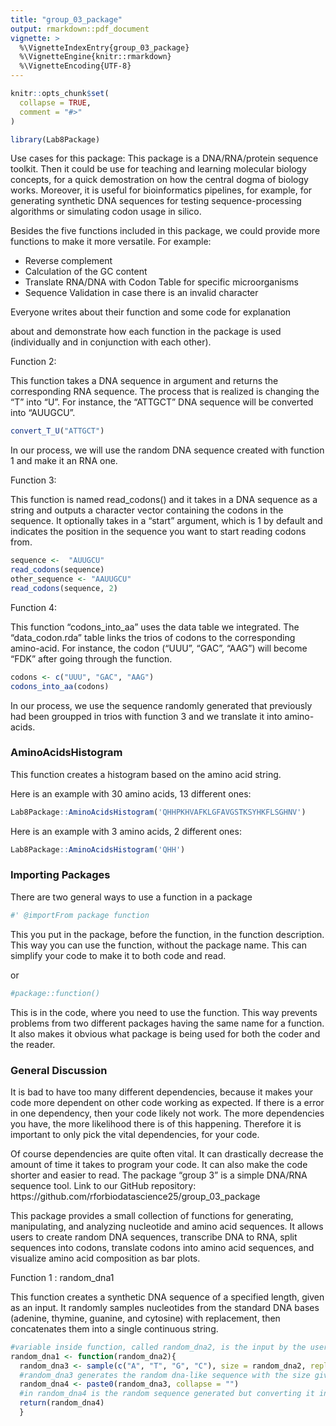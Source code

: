 ```yaml
---
title: "group_03_package"
output: rmarkdown::pdf_document
vignette: >
  %\VignetteIndexEntry{group_03_package}
  %\VignetteEngine{knitr::rmarkdown}
  %\VignetteEncoding{UTF-8}
---
```

```r
knitr::opts_chunk$set(
  collapse = TRUE,
  comment = "#>"
)
```

```r
library(Lab8Package)
```

Use cases for this package: 
This package is a DNA/RNA/protein sequence toolkit. Then it could be use for teaching and learning molecular biology concepts, for a quick demostration on how the central dogma of biology works. Moreover, it is useful for bioinformatics pipelines, for example, for generating synthetic DNA sequences for testing sequence-processing algorithms or simulating codon usage in silico.

Besides the five functions included in this package, we could provide more functions to make it more versatile. For example: 

- Reverse complement
- Calculation of the GC content
- Translate RNA/DNA with Codon Table for specific microorganisms
- Sequence Validation in case there is an invalid character

Everyone writes about their function and some code for explanation 


about and demonstrate how each function in the package is used (individually and in conjunction with each other). 
 

Function 2:

This function takes a DNA sequence in argument and returns the corresponding RNA sequence. The process that is realized is changing the "T" into "U".
For instance, the "ATTGCT" DNA sequence will be converted into "AUUGCU".

```r
convert_T_U("ATTGCT")
```

In our process, we will use the random DNA sequence created with function 1 and make it an RNA one.

Function 3:

This function is named read_codons() and it takes in a DNA sequence as a string and outputs a character vector containing the codons in the sequence. It optionally takes in a "start" argument, which is 1 by default and indicates the position in the sequence you want to start reading codons from. 

````r
sequence <-  "AUUGCU"
read_codons(sequence)
other_sequence <- "AAUUGCU"
read_codons(sequence, 2)
````

Function 4:

This function "codons_into_aa" uses the data table we integrated. The "data_codon.rda" table links the trios of codons to the corresponding amino-acid.
For instance, the codon ("UUU", "GAC", "AAG") will become "FDK" after going through the function.

```r
codons <- c("UUU", "GAC", "AAG")
codons_into_aa(codons)
```
In our process, we use the sequence randomly generated that previously had been groupped in trios with function 3 and we translate it into amino-acids.


### AminoAcidsHistogram

This function creates a histogram based on the amino acid string.

Here is an example with 30 amino acids, 13 different ones:

```r
Lab8Package::AminoAcidsHistogram('QHHPKHVAFKLGFAVGSTKSYHKFLSGHNV')
```

Here is an example with 3 amino acids, 2 different ones:

```r
Lab8Package::AminoAcidsHistogram('QHH')
```

### Importing Packages

There are two general ways to use a function in a package

```r
#' @importFrom package function
```

This you put in the package, before the function, in the function description. This way you can use the function, without the package name. This can simplify your code to make it to both code and read.

or

```r
#package::function()
```

This is in the code, where you need to use the function. This way prevents problems from two different packages having the same name for a function. It also makes it obvious what package is being used for both the coder and the reader.

### General Discussion

It is bad to have too many different dependencies, because it makes your code more dependent on other code working as expected. If there is a error in one dependency, then your code likely not work. The more dependencies you have, the more likelihood there is of this happening. Therefore it is important to only pick the vital dependencies, for your code.

Of course dependencies are quite often vital. It can drastically decrease the amount of time it takes to program your code. It can also make the code shorter and easier to read.
The package "group 3" is a simple DNA/RNA sequence tool. 
Link to our GitHub repository: https://github.com/rforbiodatascience25/group_03_package

This package provides a small collection of functions for generating, manipulating, and analyzing nucleotide and amino acid sequences. It allows users to create random DNA sequences, transcribe DNA to RNA, split sequences into codons, translate codons into amino acid sequences, and visualize amino acid composition as bar plots.

Function 1 : random_dna1

This function creates a synthetic DNA sequence of a specified length, given as an input. It randomly samples nucleotides from the standard DNA bases (adenine, thymine, guanine, and cytosine) with replacement, then concatenates them into a single continuous string.

```r
#variable inside function, called random_dna2, is the input by the user. This should be the desired lenght of DNA
random_dna1 <- function(random_dna2){
  random_dna3 <- sample(c("A", "T", "G", "C"), size = random_dna2, replace = TRUE)
  #random_dna3 generates the random dna-like sequence with the size given in random_dna2
  random_dna4 <- paste0(random_dna3, collapse = "")
  #in random_dna4 is the random sequence generated but converting it into a string, without any spaces in between.
  return(random_dna4)
  }
```
